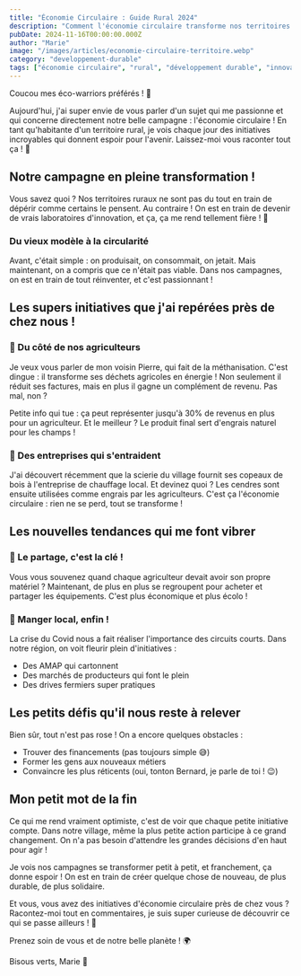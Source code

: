```yaml
---
title: "Économie Circulaire : Guide Rural 2024"
description: "Comment l'économie circulaire transforme nos territoires ruraux et crée de nouvelles opportunités de développement durable"
pubDate: 2024-11-16T00:00:00.000Z
author: "Marie"
image: "/images/articles/economie-circulaire-territoire.webp"
category: "developpement-durable"
tags: ["économie circulaire", "rural", "développement durable", "innovation", "territoire"]
---
```


Coucou mes éco-warriors préférés ! 🌱

Aujourd'hui, j'ai super envie de vous parler d'un sujet qui me passionne et qui concerne directement notre belle campagne : l'économie circulaire ! En tant qu'habitante d'un territoire rural, je vois chaque jour des initiatives incroyables qui donnent espoir pour l'avenir. Laissez-moi vous raconter tout ça ! 💚

## Notre campagne en pleine transformation !

Vous savez quoi ? Nos territoires ruraux ne sont pas du tout en train de dépérir comme certains le pensent. Au contraire ! On est en train de devenir de vrais laboratoires d'innovation, et ça, ça me rend tellement fière ! 🌟

### Du vieux modèle à la circularité

Avant, c'était simple : on produisait, on consommait, on jetait. Mais maintenant, on a compris que ce n'était pas viable. Dans nos campagnes, on est en train de tout réinventer, et c'est passionnant !

## Les supers initiatives que j'ai repérées près de chez nous !

### 🚜 Du côté de nos agriculteurs

Je veux vous parler de mon voisin Pierre, qui fait de la méthanisation. C'est dingue : il transforme ses déchets agricoles en énergie ! Non seulement il réduit ses factures, mais en plus il gagne un complément de revenu. Pas mal, non ?

Petite info qui tue : ça peut représenter jusqu'à 30% de revenus en plus pour un agriculteur. Et le meilleur ? Le produit final sert d'engrais naturel pour les champs !

### 🤝 Des entreprises qui s'entraident

J'ai découvert récemment que la scierie du village fournit ses copeaux de bois à l'entreprise de chauffage local. Et devinez quoi ? Les cendres sont ensuite utilisées comme engrais par les agriculteurs. C'est ça l'économie circulaire : rien ne se perd, tout se transforme !

## Les nouvelles tendances qui me font vibrer

### 👥 Le partage, c'est la clé !

Vous vous souvenez quand chaque agriculteur devait avoir son propre matériel ? Maintenant, de plus en plus se regroupent pour acheter et partager les équipements. C'est plus économique et plus écolo !

### 🥕 Manger local, enfin !

La crise du Covid nous a fait réaliser l'importance des circuits courts. Dans notre région, on voit fleurir plein d'initiatives : 
- Des AMAP qui cartonnent
- Des marchés de producteurs qui font le plein
- Des drives fermiers super pratiques

## Les petits défis qu'il nous reste à relever

Bien sûr, tout n'est pas rose ! On a encore quelques obstacles :
- Trouver des financements (pas toujours simple 😅)
- Former les gens aux nouveaux métiers
- Convaincre les plus réticents (oui, tonton Bernard, je parle de toi ! 😉)

## Mon petit mot de la fin

Ce qui me rend vraiment optimiste, c'est de voir que chaque petite initiative compte. Dans notre village, même la plus petite action participe à ce grand changement. On n'a pas besoin d'attendre les grandes décisions d'en haut pour agir !

Je vois nos campagnes se transformer petit à petit, et franchement, ça donne espoir ! On est en train de créer quelque chose de nouveau, de plus durable, de plus solidaire.

Et vous, vous avez des initiatives d'économie circulaire près de chez vous ? Racontez-moi tout en commentaires, je suis super curieuse de découvrir ce qui se passe ailleurs ! 🌿

Prenez soin de vous et de notre belle planète ! 🌍

Bisous verts,
Marie 💚
